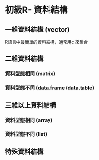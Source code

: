 # 初級R- 資料結構

## 一維資料結構 (vector)

R語言中最簡單的資料結構，通常用c 來集合

## 二維資料結構

### 資料型態相同 (matrix)
### 資料型態不同 (data.frame /data.table) 

## 三維以上資料結構

### 資料型態相同 (array)
### 資料型態不同 (list) 


##  特殊資料結構



